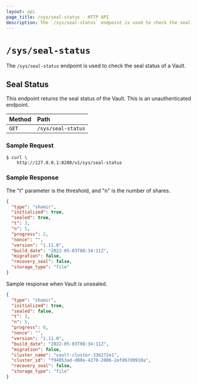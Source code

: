```yaml
---
layout: api
page_title: /sys/seal-status - HTTP API
description: The `/sys/seal-status` endpoint is used to check the seal status of a Vault.
---
```


# `/sys/seal-status`

The `/sys/seal-status` endpoint is used to check the seal status of a Vault.

## Seal Status

This endpoint returns the seal status of the Vault. This is an unauthenticated
endpoint.

| Method | Path               |
| :----- | :----------------- |
| `GET`  | `/sys/seal-status` |

### Sample Request

```shell-session
$ curl \
    http://127.0.0.1:8200/v1/sys/seal-status
```

### Sample Response

The "t" parameter is the threshold, and "n" is the number of shares.

```json
{
  "type": "shamir",
  "initialized": true,
  "sealed": true,
  "t": 3,
  "n": 5,
  "progress": 2,
  "nonce": "",
  "version": "1.11.0",
  "build_date": "2022-05-03T08:34:11Z",
  "migration": false,
  "recovery_seal": false,
  "storage_type": "file"
}
```

Sample response when Vault is unsealed.

```json
{
  "type": "shamir",
  "initialized": true,
  "sealed": false,
  "t": 3,
  "n": 5,
  "progress": 0,
  "nonce": "",
  "version": "1.11.0",
  "build_date": "2022-05-03T08:34:11Z",
  "migration": false,
  "cluster_name": "vault-cluster-336172e1",
  "cluster_id": "f94053ad-d80e-4270-2006-2efd67d0910a",
  "recovery_seal": false,
  "storage_type": "file"
}
```
